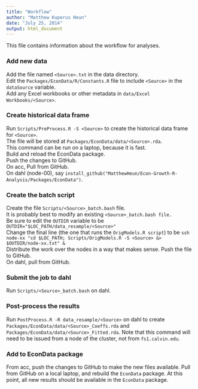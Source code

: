 ```yaml
---
title: "Workflow"
author: "Matthew Kuperus Heun"
date: "July 25, 2014"
output: html_document
---
```


This file contains information about the workflow for analyses.

### Add new data
Add the file named `<Source>.txt` in the data directory.   
Edit the `Packages/EconData/R/Constants.R` file to include `<Source>` in the `dataSource` variable.   
Add any Excel workbooks or other metadata in `data/Excel Workbooks/<Source>`.

### Create historical data frame
Run `Scripts/PreProcess.R -S <Source>` to create the historical data frame for `<Source>`.    
The file will be stored at `Packages/EconData/data/<Source>.rda`.    
This command can be run on a laptop, because it is fast.    
Build and reload the EconData package.    
Push the changes to GitHub.   
On acc, Pull from GitHub.     
On dahl (node-00), say `install_github("MatthewHeun/Econ-Growth-R-Analysis/Packages/EconData")`.   

### Create the batch script
Create the file `Scripts/<Source>_batch.bash` file.     
It is probably best to modify an existing `<Source>_batch.bash file.`      
Be sure to edit the `OUTDIR` variable to be `OUTDIR="$LOC_PATH/data_resample/<Source>"`     
Change the final line (the one that runs the `OrigModels.R script`) to be
`ssh node-xx "cd $LOC_PATH; Scripts/OrigModels.R -S <Source> &> $OUTDIR/node-xx.txt" &`        
Distribute the work over the nodes in a way that makes sense.
Push the file to GitHub.      
On dahl, pull from GitHub.      

### Submit the job to dahl
Run `Scripts/<Source>_batch.bash` on dahl.

### Post-process the results
Run `PostProcess.R -R data_resample/<Source>` on dahl to create
`Packages/EconData/data/<Source>_Coeffs.rda` and
`Packages/EconData/data/<Source>_Fitted.rda`.
Note that this command will need to be issued from a node of the cluster, not from `fs1.calvin.edu`.

### Add to EconData package
From acc, push the changes to GitHub to make the new files available.
Pull from GitHub on a local laptop, and rebuild the `EconData` package.
At this point, all new results should be available in the `EconData` package.